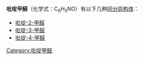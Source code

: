 '''吡啶甲醛'''（化学式：C<sub>6</sub>H<sub>5</sub>NO）有以下几种[[同分异构体|同分异构体]]：
*[[吡啶-2-甲醛|吡啶-2-甲醛]]
*[[吡啶-3-甲醛|吡啶-3-甲醛]]
*[[吡啶-4-甲醛|吡啶-4-甲醛]]

{{Chemistry index}}

[[Category:吡啶甲醛|Category:吡啶甲醛]]